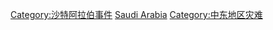 [[Category:沙特阿拉伯事件|Category:沙特阿拉伯事件]]
[[Category:亚洲各国灾难|Saudi Arabia]]
[[Category:中东地区灾难|Category:中东地区灾难]]